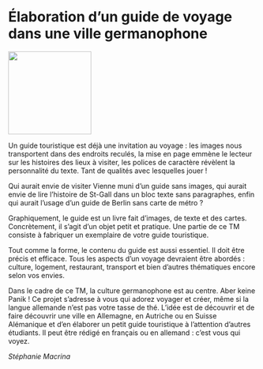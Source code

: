 # Élaboration d'un guide de voyage dans une ville germanophone

::: {.center data-latex=""}
![](images/elaboration-dun-guide-de-voyage.jpg){height=12em}
:::

Un guide touristique est déjà une invitation au voyage : les images nous transportent dans des endroits reculés, la mise en page emmène le lecteur sur les histoires des lieux à visiter, les polices de caractère révèlent la personnalité du texte. Tant de qualités avec lesquelles jouer ! 

Qui aurait envie de visiter Vienne muni d'un guide sans images, qui aurait envie de lire l'histoire de St-Gall dans un bloc texte sans paragraphes, enfin qui aurait l'usage d'un guide de Berlin sans carte de métro ? 

Graphiquement, le guide est un livre fait d'images, de texte et des cartes. Concrètement, il s'agit d'un objet petit et pratique. Une partie de ce TM consiste à fabriquer un exemplaire de votre guide touristique.

Tout comme la forme, le contenu du guide est aussi essentiel. Il doit être précis et efficace. Tous les aspects d'un voyage devraient être abordés : culture, logement, restaurant, transport et bien d'autres thématiques encore selon vos envies. 

Dans le cadre de ce TM, la culture germanophone est au centre. Aber keine Panik ! Ce projet s'adresse à vous qui adorez voyager et créer, même si la langue allemande n'est pas votre tasse de thé. L'idée est de découvrir et de faire découvrir une ville en Allemagne, en Autriche ou en Suisse Alémanique et d'en élaborer un petit guide touristique à l'attention d'autres étudiants. Il peut être rédigé en français ou en allemand : c'est vous qui voyez. 

::: {.signature data-latex=""}
*Stéphanie Macrina*
:::